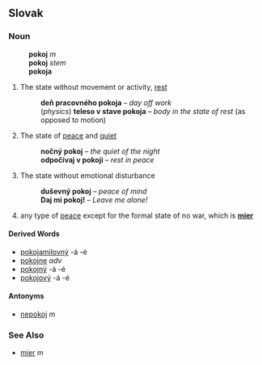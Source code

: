 ==Slovak==
===Noun===
:'''pokoj''' ''m''
:'''pokoj''' ''stem''
:'''pokoja''' ''{{gensg}}''
:{{decpat}} {{stroj}}

# The state without movement or activity, [[rest]]
#: '''deň pracovného pokoja''' &ndash; ''day off work''
#:(''physics'') '''teleso v stave pokoja''' &ndash; ''body in the state of rest'' (as opposed to motion)
# The state of [[peace]] and [[quiet]]
#: '''nočný pokoj''' &ndash; ''the quiet of the night''
#: '''odpočívaj v pokoji''' &ndash; ''rest in peace''
# The state without emotional disturbance
#: '''duševný pokoj''' &ndash; ''peace of mind''
#: '''Daj mi pokoj!''' &ndash; ''Leave me alone!''
# any type of [[peace]] except for the formal state of no war, which is '''[[mier]]'''
====Derived Words====
* [[pokojamilovný]] -á -é
* [[pokojne]] ''adv''
* [[pokojný]] -á -é
* [[pokojový]] -á -é
====Antonyms====
* [[nepokoj#Slovak|nepokoj]] ''m''

===See Also===
* [[mier#Slovak|mier]] ''m''